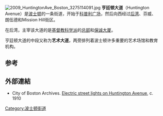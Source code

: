 [[Image:2009_HuntingtonAve_Boston_3275114091.jpg|thumb]]
'''亨廷顿大道'''（Huntington Avenue）是[[波士顿|波士顿]]的一条街道，开始于[[科普利广场|科普利广场]]，然后向西经过[[后湾|后湾]]、芬威、朗伍德和Mission Hill街区。

在后湾，主宰该大道的是[[基督教科学派|基督教科学派]]的[[基督教科学派第一教会_(波士顿)|总部]]和[[保诚大厦|保诚大厦]]。

亨廷顿大道的中段又称为​​'''艺术大道​​'''，两旁排列着波士顿许多重要的艺术场馆和教育机构。

<gallery></gallery>

==参考==
{{Reflist}}

== 外部連結 ==
{{Commons category|Huntington Avenue (Boston)}}

* City of Boston Archives. [http://cityofbostonarchives.tumblr.com/post/25643929750/electric-street-lights-on-huntington-avenue-ca Electric street lights on Huntington Avenue]{{Wayback|url=http://cityofbostonarchives.tumblr.com/post/25643929750/electric-street-lights-on-huntington-avenue-ca |date=20160304042753 }}, c. 1910
{{coord|42|20|41.43|N|71|04|49.85|W|type:landmark_region:US|display=title}}

[[Category:波士顿街道|Category:波士顿街道]]